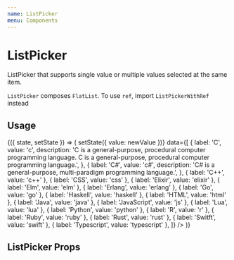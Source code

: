 ```yaml
---
name: ListPicker
menu: Components
---
```




# ListPicker

ListPicker that supports single value or multiple values selected at the same item.

`ListPicker` composes `FlatList`. To use `ref`, import `ListPickerWithRef` instead

## Usage

<Playground>
  <State initial={{ value: ['c', 'js', 'go'] }}>
    {({ state, setState }) => (
      <Box height={300}>
        <ListPicker
          isMulti
          value={state.value}
          onValueChange={(newValue, itemIndex) => setState({ value: newValue })}
          data={[
            {
              label: 'C',
              value: 'c',
              description:
                'C is a general-purpose, procedural computer programming language. C is a general-purpose, procedural computer programming language.',
            },
            {
              label: 'C#',
              value: 'c#',
              description:
                'C# is a general-purpose, multi-paradigm programming language.',
            },
            { label: 'C++', value: 'c++' },
            { label: 'CSS', value: 'css' },
            { label: 'Elixir', value: 'elixir' },
            { label: 'Elm', value: 'elm' },
            { label: 'Erlang', value: 'erlang' },
            { label: 'Go', value: 'go' },
            { label: 'Haskell', value: 'haskell' },
            { label: 'HTML', value: 'html' },
            { label: 'Java', value: 'java' },
            { label: 'JavaScript', value: 'js' },
            { label: 'Lua', value: 'lua' },
            { label: 'Python', value: 'python' },
            { label: 'R', value: 'r' },
            { label: 'Ruby', value: 'ruby' },
            { label: 'Rust', value: 'rust' },
            { label: 'Switft', value: 'swift' },
            { label: 'Typescript', value: 'typescript' },
          ]}
        />
      </Box>
    )}
  </State>
</Playground>

## ListPicker Props

<Props of={ListPicker} />
